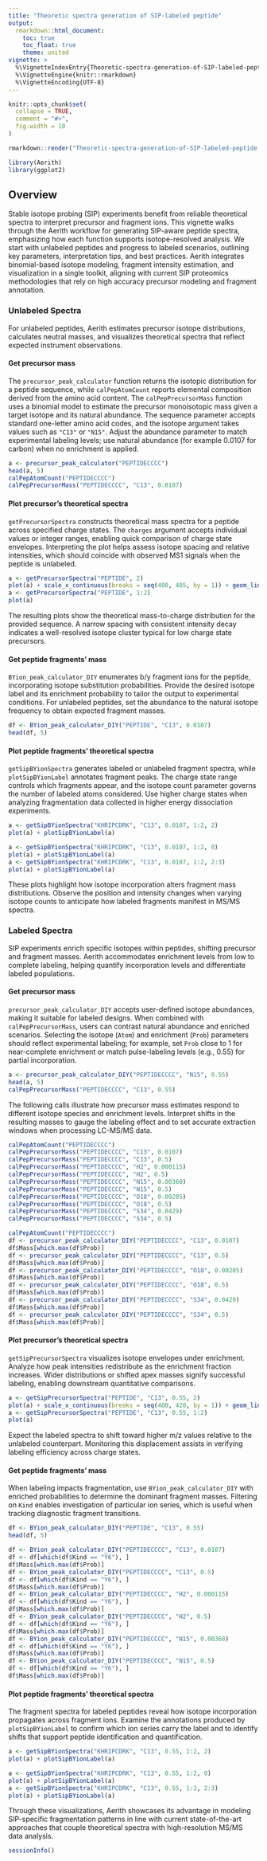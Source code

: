 ```yaml
---
title: "Theoretic spectra generation of SIP-labeled peptide"
output:
  rmarkdown::html_document:
    toc: true
    toc_float: true
    theme: united
vignette: >
  %\VignetteIndexEntry{Theoretic-spectra-generation-of-SIP-labeled-peptide}
  %\VignetteEngine{knitr::rmarkdown}
  %\VignetteEncoding{UTF-8}
---
```


```r
knitr::opts_chunk$set(
  collapse = TRUE,
  comment = "#>",
  fig.width = 10
)
```

```r
rmarkdown::render("Theoretic-spectra-generation-of-SIP-labeled-peptide.Rmd", output_dir = "../doc/")
```

```r
library(Aerith)
library(ggplot2)
```

## Overview

Stable isotope probing (SIP) experiments benefit from reliable theoretical spectra to interpret precursor and fragment ions. This vignette walks through the Aerith workflow for generating SIP-aware peptide spectra, emphasizing how each function supports isotope-resolved analysis. We start with unlabeled peptides and progress to labeled scenarios, outlining key parameters, interpretation tips, and best practices. Aerith integrates binomial-based isotope modeling, fragment intensity estimation, and visualization in a single toolkit, aligning with current SIP proteomics methodologies that rely on high accuracy precursor modeling and fragment annotation.

### Unlabeled Spectra 

For unlabeled peptides, Aerith estimates precursor isotope distributions, calculates neutral masses, and visualizes theoretical spectra that reflect expected instrument observations.

#### Get precursor mass

The `precursor_peak_calculator` function returns the isotopic distribution for a peptide sequence, while `calPepAtomCount` reports elemental composition derived from the amino acid content. The `calPepPrecursorMass` function uses a binomial model to estimate the precursor monoisotopic mass given a target isotope and its natural abundance. The sequence parameter accepts standard one-letter amino acid codes, and the isotope argument takes values such as `"C13"` or `"N15"`. Adjust the abundance parameter to match experimental labeling levels; use natural abundance (for example 0.0107 for carbon) when no enrichment is applied.

```r
a <- precursor_peak_calculator("PEPTIDECCCC")
head(a, 5)
calPepAtomCount("PEPTIDECCCC")
calPepPrecursorMass("PEPTIDECCCC", "C13", 0.0107)
```

#### Plot precursor's theoretical spectra

`getPrecursorSpectra` constructs theoretical mass spectra for a peptide across specified charge states. The `charges` argument accepts individual values or integer ranges, enabling quick comparison of charge state envelopes. Interpreting the plot helps assess isotope spacing and relative intensities, which should coincide with observed MS1 signals when the peptide is unlabeled.

```r
a <- getPrecursorSpectra("PEPTIDE", 2)
plot(a) + scale_x_continuous(breaks = seq(400, 405, by = 1)) + geom_linerange(linewidth = 0.2)
a <- getPrecursorSpectra("PEPTIDE", 1:2)
plot(a)
```

The resulting plots show the theoretical mass-to-charge distribution for the provided sequence. A narrow spacing with consistent intensity decay indicates a well-resolved isotope cluster typical for low charge state precursors.

#### Get peptide fragments' mass

`BYion_peak_calculator_DIY` enumerates b/y fragment ions for the peptide, incorporating isotope substitution probabilities. Provide the desired isotope label and its enrichment probability to tailor the output to experimental conditions. For unlabeled peptides, set the abundance to the natural isotope frequency to obtain expected fragment masses.

```r
df <- BYion_peak_calculator_DIY("PEPTIDE", "C13", 0.0107)
head(df, 5)
```

#### Plot peptide fragments' theoretical spectra

`getSipBYionSpectra` generates labeled or unlabeled fragment spectra, while `plotSipBYionLabel` annotates fragment peaks. The charge state range controls which fragments appear, and the isotope count parameter governs the number of labeled atoms considered. Use higher charge states when analyzing fragmentation data collected in higher energy dissociation experiments.

```r
a <- getSipBYionSpectra("KHRIPCDRK", "C13", 0.0107, 1:2, 2)
plot(a) + plotSipBYionLabel(a)
```

```r
a <- getSipBYionSpectra("KHRIPCDRK", "C13", 0.0107, 1:2, 0)
plot(a) + plotSipBYionLabel(a)
a <- getSipBYionSpectra("KHRIPCDRK", "C13", 0.0107, 1:2, 2:3)
plot(a) + plotSipBYionLabel(a)
```

These plots highlight how isotope incorporation alters fragment mass distributions. Observe the position and intensity changes when varying isotope counts to anticipate how labeled fragments manifest in MS/MS spectra.

### Labeled Spectra 

SIP experiments enrich specific isotopes within peptides, shifting precursor and fragment masses. Aerith accommodates enrichment levels from low to complete labeling, helping quantify incorporation levels and differentiate labeled populations.

#### Get precursor mass

`precursor_peak_calculator_DIY` accepts user-defined isotope abundances, making it suitable for labeled designs. When combined with `calPepPrecursorMass`, users can contrast natural abundance and enriched scenarios. Selecting the isotope (`Atom`) and enrichment (`Prob`) parameters should reflect experimental labeling; for example, set `Prob` close to 1 for near-complete enrichment or match pulse-labeling levels (e.g., 0.55) for partial incorporation.

```r
a <- precursor_peak_calculator_DIY("PEPTIDECCCC", "N15", 0.55)
head(a, 5)
calPepPrecursorMass("PEPTIDECCCC", "C13", 0.55)
```

The following calls illustrate how precursor mass estimates respond to different isotope species and enrichment levels. Interpret shifts in the resulting masses to gauge the labeling effect and to set accurate extraction windows when processing LC-MS/MS data.

```r
calPepAtomCount("PEPTIDECCCC")
calPepPrecursorMass("PEPTIDECCCC", "C13", 0.0107)
calPepPrecursorMass("PEPTIDECCCC", "C13", 0.5)
calPepPrecursorMass("PEPTIDECCCC", "H2", 0.000115)
calPepPrecursorMass("PEPTIDECCCC", "H2", 0.5)
calPepPrecursorMass("PEPTIDECCCC", "N15", 0.00368)
calPepPrecursorMass("PEPTIDECCCC", "N15", 0.5)
calPepPrecursorMass("PEPTIDECCCC", "O18", 0.00205)
calPepPrecursorMass("PEPTIDECCCC", "O18", 0.5)
calPepPrecursorMass("PEPTIDECCCC", "S34", 0.0429)
calPepPrecursorMass("PEPTIDECCCC", "S34", 0.5)
```

```r
calPepAtomCount("PEPTIDECCCC")
df <- precursor_peak_calculator_DIY("PEPTIDECCCC", "C13", 0.0107)
df$Mass[which.max(df$Prob)]
df <- precursor_peak_calculator_DIY("PEPTIDECCCC", "C13", 0.5)
df$Mass[which.max(df$Prob)]
df <- precursor_peak_calculator_DIY("PEPTIDECCCC", "O18", 0.00205)
df$Mass[which.max(df$Prob)]
df <- precursor_peak_calculator_DIY("PEPTIDECCCC", "O18", 0.5)
df$Mass[which.max(df$Prob)]
df <- precursor_peak_calculator_DIY("PEPTIDECCCC", "S34", 0.0429)
df$Mass[which.max(df$Prob)]
df <- precursor_peak_calculator_DIY("PEPTIDECCCC", "S34", 0.5)
df$Mass[which.max(df$Prob)]
```

#### Plot precursor's theoretical spectra

`getSipPrecursorSpectra` visualizes isotope envelopes under enrichment. Analyze how peak intensities redistribute as the enrichment fraction increases. Wider distributions or shifted apex masses signify successful labeling, enabling downstream quantitative comparisons.

```r
a <- getSipPrecursorSpectra("PEPTIDE", "C13", 0.55, 2)
plot(a) + scale_x_continuous(breaks = seq(400, 420, by = 1)) + geom_linerange(linewidth = 0.2)
a <- getSipPrecursorSpectra("PEPTIDE", "C13", 0.55, 1:2)
plot(a)
```

Expect the labeled spectra to shift toward higher m/z values relative to the unlabeled counterpart. Monitoring this displacement assists in verifying labeling efficiency across charge states.

#### Get peptide fragments' mass

When labeling impacts fragmentation, use `BYion_peak_calculator_DIY` with enriched probabilities to determine the dominant fragment masses. Filtering on `Kind` enables investigation of particular ion series, which is useful when tracking diagnostic fragment transitions.

```r
df <- BYion_peak_calculator_DIY("PEPTIDE", "C13", 0.55)
head(df, 5)
```

```r
df <- BYion_peak_calculator_DIY("PEPTIDECCCC", "C13", 0.0107)
df <- df[which(df$Kind == "Y6"), ]
df$Mass[which.max(df$Prob)]
df <- BYion_peak_calculator_DIY("PEPTIDECCCC", "C13", 0.5)
df <- df[which(df$Kind == "Y6"), ]
df$Mass[which.max(df$Prob)]
df <- BYion_peak_calculator_DIY("PEPTIDECCCC", "H2", 0.000115)
df <- df[which(df$Kind == "Y6"), ]
df$Mass[which.max(df$Prob)]
df <- BYion_peak_calculator_DIY("PEPTIDECCCC", "H2", 0.5)
df <- df[which(df$Kind == "Y6"), ]
df$Mass[which.max(df$Prob)]
df <- BYion_peak_calculator_DIY("PEPTIDECCCC", "N15", 0.00368)
df <- df[which(df$Kind == "Y6"), ]
df$Mass[which.max(df$Prob)]
df <- BYion_peak_calculator_DIY("PEPTIDECCCC", "N15", 0.5)
df <- df[which(df$Kind == "Y6"), ]
df$Mass[which.max(df$Prob)]
```

#### Plot peptide fragments' theoretical spectra

The fragment spectra for labeled peptides reveal how isotope incorporation propagates across fragment ions. Examine the annotations produced by `plotSipBYionLabel` to confirm which ion series carry the label and to identify shifts that support peptide identification and quantification.

```r
a <- getSipBYionSpectra("KHRIPCDRK", "C13", 0.55, 1:2, 2)
plot(a) + plotSipBYionLabel(a)
```

```r
a <- getSipBYionSpectra("KHRIPCDRK", "C13", 0.55, 1:2, 0)
plot(a) + plotSipBYionLabel(a)
a <- getSipBYionSpectra("KHRIPCDRK", "C13", 0.55, 1:2, 2:3)
plot(a) + plotSipBYionLabel(a)
```

Through these visualizations, Aerith showcases its advantage in modeling SIP-specific fragmentation patterns in line with current state-of-the-art approaches that couple theoretical spectra with high-resolution MS/MS data analysis.

```r
sessionInfo()
```
